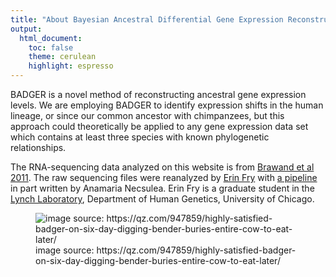 ```yaml
---
title: "About Bayesian Ancestral Differential Gene Expression Reconstruction (BADGER)"
output:
  html_document:
    toc: false
    theme: cerulean
    highlight: espresso
---
```


BADGER is a novel method of reconstructing ancestral gene expression levels. We are employing BADGER to identify expression shifts in the human lineage, or since our common ancestor with chimpanzees, but this approach could theoretically be applied to any gene expression data set which contains at least three species with known phylogenetic relationships.

The RNA-sequencing data analyzed on this website is from [Brawand et al 2011](http://www.ncbi.nlm.nih.gov/pubmed/22012392). The raw sequencing files were reanalyzed by [Erin Fry](mailto:efry@uchicago.edu) with [a pipeline](https://github.com/erinfry6/RNASeqRealignAcrossPrimates) in part written by Anamaria Necsulea. Erin Fry is a graduate student in the [Lynch Laboratory](https://lynchlab.uchicago.edu/), Department of Human Genetics, University of Chicago.


![image source: https://qz.com/947859/highly-satisfied-badger-on-six-day-digging-bender-buries-entire-cow-to-eat-later/](https://qzprod.files.wordpress.com/2017/04/american_badger-e1491066906811.jpg?quality=80&strip=all&w=1600) 
